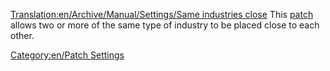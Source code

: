 [[Translation:en/Archive/Manual/Settings/Same industries close]]
This [[en/Community/Patches/Patches|patch]] allows two or more of the same type of industry to be placed close to each other.

[[Category:en/Patch Settings]]